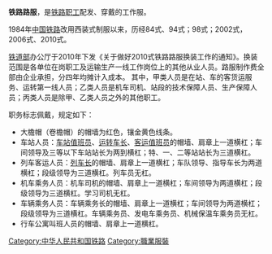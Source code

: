 {{Multiple issues|
{{unreferenced|time=2013-08-13T06:26:36+00:00}}
{{Globalize|area=中国大陆|time=2020-01-27T02:40:23+00:00}}
}}
'''铁路路服'''，是[[铁路职工|铁路职工]]配发、穿戴的工作服。

1984年[[中国铁路|中国铁路]]改用西装式制服以来，历经84式、94式；98式；2002式，2006式、2010式。

[[铁道部|铁道部]]办公厅于2010年下发《关于做好2010式铁路路服换装工作的通知》。换装范围是各单位在岗职工及运输生产一线工作岗位上的其他从业人员。路服制作费全部由企业承担，分四年均摊计入成本。 其中，甲类人员是在站、车的客货运服务、运转第一线人员；乙类人员是机车司机、站段的技术保障人员、生产保障人员；丙类人员是除甲、乙类人员之外的其他职工。

职务标志佩戴，规定如下：
*大檐帽（卷檐帽）的帽墙为红色，镶金黄色线条。
*车站人员：[[车站值班员|车站值班员]]、[[运转车长|运转车长]]、[[客运值班员|客运值班员]]的帽墙、肩章上一道横杠；车间领导及三等以下车站站长为两到横杠；特、一、二等站站长为三道横杠。
*列车客运人员：[[列车长|列车长]]的帽墙、肩章上一道横杠；车队领导、指导车长为两道横杠；段级领导为三道横杠。列车员无杠。
*机车乘务人员：机车司机的帽墙、肩章上一道横杠；车间领导为两道横杠；段级领导为三道横杠。学习司机无杠。
*车辆乘务人员：车辆乘务长的帽墙、肩章上一道横杠；车间领导为两道横杠；段级领导为三道横杠。车辆乘务员、发电车乘务员、机械保温车乘务员无杠。
*行车公寓叫班人员的帽墙、肩章上一道横杠。

{{China-rail-stub}}

[[Category:中华人民共和国铁路|Category:中华人民共和国铁路]]
[[Category:職業服裝|Category:職業服裝]]